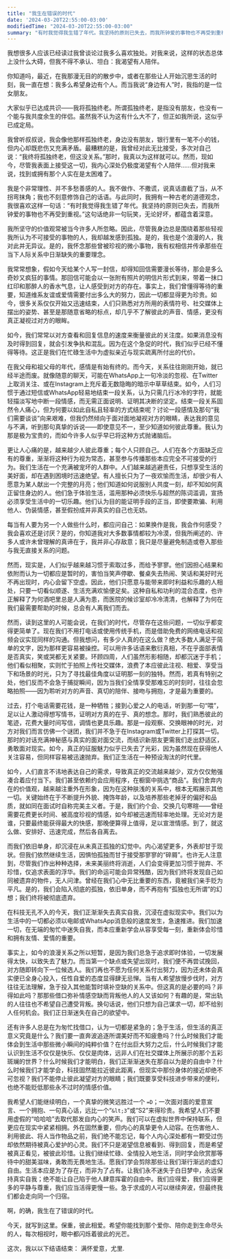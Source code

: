 ```yaml
---
title: "我生在错误的时代"
date: '2024-03-20T22:55:00-03:00'
modifiedTime: "2024-03-20T22:55:00-03:00"
summary: "有时我觉得我生错了年代。我坚持的原则已失去，而我所钟爱的事物也不再受到重视。"
---
```


我想很多人应该已经读过我曾谈论过我多么喜欢独处。对我来说，这样的状态总体上没什么大碍，但我不得不承认、坦白：我渴望有人陪伴。

你知道吗，最近，在我那漫无目的的散步中，或者在那些让人开始沉思生活的时刻，我一直在想：我多么希望身边有个人。而当我说“身边有人”时，我指的是一位女朋友。

大家似乎已达成共识——我将孤独终老。所谓孤独终老，是指没有朋友，也没有一个能与我共度余生的伴侣。虽然我不认为这有什么大不了，但正如我所说，这似乎已成定局。

我曾听叔叔说，我会像他那样孤独终老，身边没有朋友，银行里有一笔不小的钱，但内心却既悲伤又充满矛盾。最糟糕的是，我曾经对此无比接受，多次对自己说：“我终将孤独终老，但这没关系。”那时，我真以为这样就可以。然而，现如今，尽管我表面上接受这一切，我内心深处仍极度渴望有个人陪伴……但对我来说，找到或拥有那个人实在是太困难了。

我是个非常理性、并不多愁善感的人。我不做作、不撒谎，说真话直截了当，从不拐弯抹角；我也不刻意修饰自己的话语。与此同时，我拥有一种古老的道德观念，我很喜欢这样一句话：“有时我觉得我生错了年代。我坚持的原则已失去，而我所钟爱的事物也不再受到重视。”这句话绝非一句玩笑，无论好坏，都蕴含着深意。

我所坚守的价值观常被当今许多人所忽略。因此，尽管我身边总是围绕着那些轻视我所认为不可接受的事物的人，我却越发感到孤独。是的，我也是个浪漫的人，我对此并无异议。是的，我怀念那些曾被珍视的微小事物，我有权相信并传承那些在当下人际关系中日渐缺失的重要理念。

我常常想象，假如今天给某个人写一封信，却得知回信需要漫长等待，那会是多么奇妙又疯狂的事情。那回信可能会以一张附有照片的明信片形式到来，带着一抹口红印和那醉人的香水气息，让人感受到对方的存在。事实上，我们曾懂得等待的重要，知道维系友谊或爱情需要付出多么大的努力，因此一切都显得更为珍贵。如今，很多关系仅仅开始又迅速结束，人们只熟悉对方所用的表情符号、社交媒体上摆出的姿势、甚至是那随意省略的标点，却几乎不了解彼此的声音、情感，更没有真正凝视过对方的眼眸。

如今，我们常常以对方查看和回复信息的速度来衡量彼此的关注度。如果消息没有及时得到回复，就会引发争执和混乱。因为在这个急促的时代，我们似乎已经不懂得等待。这正是我们在忙碌生活中为虚拟亲近与现实疏离所付出的代价。

在我父母和祖父母的年代，感情是有始有终的。而今天，关系往往刚刚开始，就已经半途而废。就像随意的聊天，可能在WhatsApp上一句冷淡的忽视、在Twitter上取消关注、或在Instagram上充斥着无数隐晦的暗示中草草结束。如今，人们习惯于通过短信或WhatsApp轻易地结束一段关系，认为只需几行冰冷的字符，就能轻描淡写地中断一段情感，而无需正面说明、证明其决断的坚定。结束一段关系固然令人痛心，但为何要以如此自私且轻率的方式结束呢？讨论一段感情及那句“我们需要谈谈”向来艰难，但我仍然倾向于面对面地凝视对方的眼睛，表达我的意见与不满，听到那句真挚的诉说——即使意见不一，至少知道如何彼此尊重。我认为那是极为宝贵的，而如今许多人似乎早已将这种方式抛诸脑后。

更让人心痛的是，越来越少人彼此尊重；每个人只顾自己。人们在各个方面缺乏应有的尊重，渐渐将这种行为视为常态，甚至参与传播那些本应完全不可接受的行为。我们生活在一个充满被宠坏的人群中。人们越来越逃避责任，只想享受生活的美好面，却在遇到困境时迅速绝望。有人擅长只为了一夜欢愉而生活，却很少有人愿意为某人献出一个完整的月亮；他们知道如何说服别人共度一刻，却不知如何真正留住身边的人。他们急于体验生活，滥用那种必须快乐与超然的陈词滥调，宣扬必须享受生活中的一切乐趣。他们认为目的能证明手段的正当，即使要欺骗、利用他人、伪装情感，甚至假扮成并非真实的自己也无妨。

每当有人要为另一个人做些什么时，都应问自己：如果换作是我，我会作何感受？我会喜欢还是讨厌？是的，你知道我对大多数事情都较为冷漠，但我所阐述的、许多人或许未曾理解的真谛在于，我并非心存敌意；我只是尽量避免制造或卷入那些与我无直接关系的问题。

然而，现实是，人们似乎越来越习惯于索取过多，而给予寥寥。他们因担心结果和依附而认为一切都应是暂时的，害怕当笑声停歇、餐桌失去热闹、笑话和美好时光不再出现时，内心会留下空虚。因此，他们只愿意与能带来即时利益和乐趣的人相处，只要一切看似顺遂、生活充满欢愉便足矣。这种自私和功利的混合态度，也许正解释了为何酒吧里总是人满为患，而医院的候诊室却冷冷清清，也解释了为何在我们最需要帮助的时候，总会有人离我们而去。

然而，读到这里的人可能会说，在我们的时代，尽管存在这些问题，一切似乎都变得更简单了。现在我们不用打电话或使用传统手机，而是借助免费的网络电话和视频会议实现同样的沟通。但我想问，有多少人真的在这么做？绝大多数人满足于简单的文字，因为那样更容易被操控。可以用许多话语来敷衍真相，不在乎面部表情是否真实，笑或哭都无关紧要。环顾四周，人们虽然形影相随，却都沉迷于手机；他们看似相聚，实则忙于拍照上传社交媒体，浪费了本应彼此注视、相爱、享受当下和场景的时光，只为了寻找最佳角度以证明那一刻的独特。然而，若真有特别之处，他们反而不会急于捕捉瞬间，因为当我们全情享受那难忘的时刻时，往往会忽略拍照——因为聆听对方的声音、真切的陪伴、接吻与拥抱，才是最为重要的。

过去，打个电话需要花钱，是一种牺牲；接到心爱之人的电话，听到那一句“喂”，足以让人激动得想写情书，证明对方真的在乎、真的想念。那时，我们熟悉彼此的笔迹，花费大量时间写信，调情也更具乐趣。那是一段观察、交换眼神的时光，对方对我们而言仿佛一个谜团，我们并不急于在Instagram或Twitter上打探其一切。那时的对话充满神秘感与真实的面对面交流，而结识新朋友更需我们走出舒适区，勇敢面对现实。如今，真正的征服魅力似乎已失去了光彩，因为虽然现在获得他人关注容易，但同样容易被迅速抛弃。我们正生活在一种预设淘汰的时代里。

如今，人们直言不讳地表达自己的需求，导致真正的交流越来越少，双方仅仅勉强凑合着应付当下。我们甚至依赖约会应用程序，在橱窗中挑选“商品”。我们舍弃内在的价值观，越来越注重外在形象，因为在这种肤浅的关系中，根本无暇展示其他一切。关键始终在于不断提升外貌、掩饰年龄，以及培养那些老掉牙的偏好和品质，就如同在面试时自称完美主义者。于是，我们约个会、交换几句寒暄——曾经需要花费更长时间、被高度珍视的情感，如今却被迅速而轻率地处理。无论对方是谁，只要最终能获得最大的快感，那晚便算得上值得，足以宣泄情感。到了，就这么做、安排好、迅速完成，然后各自离去。

而我们依旧单身，却沉浸在从未真正孤独的幻觉中。内心渴望更多，外表却甘于现状。但我们依然继续生活，因惧怕孤独而甘于接受那寥寥的“碎屑”。也许无人注意到，尽管我们作出种种选择，未来美丽终将消逝，人们会变得更加习惯于抛弃、不珍惜，仅追求表面的浮华。我们的命运可能会异常残酷，因为我们终将发现自己如同被遗弃的物件，无人问津。曾经在我们心中无比重要的东西，竟被我们亲手贬为平凡。是的，我们会陷入彻底的孤独，依旧单身，而不再抱有“孤独也无所谓”的幻想；我们终将被彻底遗弃。

在科技无孔不入的今天，我们正渐渐失去真实自我，沉浸在虚拟现实中。我们以为生活中的一切都必须以电邮或WhatsApp消息般的速度发生，急速推进。我们加速一切，在无端的匆忙中迷失自我，而本应重新学会从容享受每一刻，重新体会珍惜和拥有友情、爱情的重要。

事实上，如今的浪漫关系之所以短暂，是因为我们总急于追求即时体验，一切发展得太快，以致失去了魅力。而当第一个缺点或失望出现时，我们便不再尝试挽回，对方随即转向下一位候选人。我们再也不愿为任何关系付出努力，因为还未体会真实便已全身心投入，任性自爱的态度显得肆无忌惮。当有人希望放慢步伐时，对方往往无法理解，急于投入其他能暂时填补空缺的关系中。但这真的是必要的吗？非得如此吗？那那些借口弥补情感空缺而背叛他人的人又该如何？有趣的是，常出轨的人往往也不希望自己遭受背叛。换句话说，他们只想为自己谋求一切，却不给别人任何机会。我们正日渐迷失在自己的欲望中。

还有许多人总是在为匆忙找借口，认为一切都是紧急的；急于生活，但生活的真正意义究竟是什么？我们要一直奔波追逐所谓美好而不知疲惫吗？什么时候我们才能体会到生活中那些微小瞬间的纯粹价值？在付出巨大努力之后，什么时候我们才能认识到生活不仅仅是快乐、仅仅是肉体，远非人们在社交媒体上所展示的那个五彩斑斓的世界？什么时候我们才能明白，我们正渐渐迷失在那自以为是的自由中？什么时候我们才能学会，科技固然能拉近彼此距离，但现实中那份身体的接近却绝不可忽视？我们不能停止彼此凝望对方的眼睛；我们既要享受科技进步带来的便利，也绝不能贬低那些永不过时的情感价值。

我希望人们能继续明白，一个真挚的微笑远胜过一个 `=D`；一次面对面的爱意宣言、一个拥抱、一句真心话，远比一个“`&lt;3`”或“S2”来得珍贵。我希望人们不要用虚假的“哈哈哈”去取代那发自内心的笑声。我们可以在虚拟世界中保持联系，但更应在现实中紧紧相拥。外在固然重要，但内心的真挚更令人动容。在伤害他人、利用彼此、将人当作物品之前，我们绝不能忘记，每个人内心深处都有一颗受过伤却依然期待被真心爱护的心灵。我们不只是渴望信息被看到、得到回复，而是希望被真正看见，被彼此珍惜。让我们继续忙碌、全情投入地生活，同时学会欣赏那等待中的甜美滋味，勇敢而无畏地生活。愿我们学会剪除那些让我们渐行渐远的虚幻自由。生活本应是为了存在，而非为了占有。让我们永不迷失于白日梦中，永远保持真实自我；绝不能让自己陷于他人肆意挥霍的自由中。我们应得爱，我们应得更多的平静与尊重，我们应当活得更慢一些。急于求成的人可以继续奔波，但最终我们都会走向同一个归宿。

啊，的确，我生在了错误的时代。

今天，就写到这里。保重，彼此相爱。希望你能找到那个爱你、陪你走到生命尽头的人，每次相视时，眼中都闪烁着彼此的光芒。

这次，我以以下结语结束：
满怀爱意，尤里.
